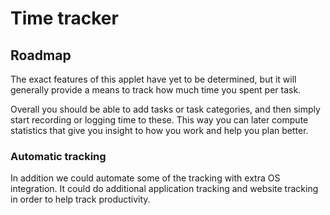 # Time tracker

<StatusNotice />

## Roadmap

The exact features of this applet have yet to be determined, but it will generally provide a means to track how much time you spent per task.

Overall you should be able to add tasks or task categories, and then simply start recording or logging time to these. This way you can later compute statistics that give you insight to how you work and help you plan better.

### Automatic tracking

In addition we could automate some of the tracking with extra OS integration.
It could do additional application tracking and website tracking in order to help track productivity.
